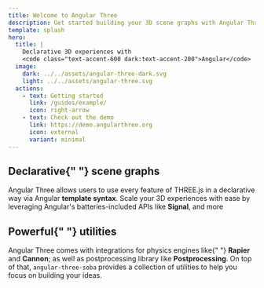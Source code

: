 ```yaml
---
title: Welcome to Angular Three
description: Get started building your 3D scene graphs with Angular Three
template: splash
hero:
  title: |
    Declarative 3D experiences with
    <code class="text-accent-600 dark:text-accent-200">Angular</code>
  image:
    dark: ../../assets/angular-three-dark.svg
    light: ../../assets/angular-three.svg
  actions:
    - text: Getting started
      link: /guides/example/
      icon: right-arrow
    - text: Check out the demo
      link: https://demo.angularthree.org
      icon: external
      variant: minimal
---
```



<section class="min-h-screen w-full flex justify-center items-center">
  <div class="h-full w-full grid grid-cols-8 gap-4">
    <div class="col-span-3">
      <h1>
        <span class="text-accent-600 dark:text-accent-200">Declarative</span>{" "}
        scene graphs
      </h1>
      <p>
        Angular Three allows users to use every feature of THREE.js in a
        declarative way via Angular <strong>template syntax</strong>. Scale your
        3D experiences with ease by leveraging Angular's batteries-included APIs
        like <strong>Signal</strong>, and more
      </p>
      <div class="h-[200px] w-full">
        <SimpleScene client:only />
      </div>
    </div>
    <FloatingCodeBlock
      class="col-span-5 max-h-[800px]"
      snippets={[
        { title: "scene-graph.ts", name: "simple-scene" },
        { title: "canvas.ts", name: "simple-scene-canvas" },
      ]}
    />
  </div>
</section>

<section class="min-h-screen w-full flex justify-center items-center">
  <div class="h-full w-full grid grid-cols-8 gap-4">
    <FloatingCodeBlock
      class="col-span-5 max-h-[800px]"
      snippets={[
        { title: "scene-graph.ts", name: "rapier-demo-scene-graph" },
        { title: "canvas.ts", name: "rapier-demo" },
      ]}
    />
    <div class="col-span-3">
      <h1>
        Powerful{" "}
        <span class="text-accent-600 dark:text-accent-200">utilities</span>
      </h1>
      <p>
        Angular Three comes with integrations for physics engines like{" "}
        <strong>Rapier</strong> and <strong>Cannon</strong>; as well as
        postprocessing library like <strong>Postprocessing</strong>. On top of
        that, <code>angular-three-soba</code> provides a collection of utilities
        to help you focus on building your ideas.
      </p>
      <div class="h-[200px] w-full">
        <RapierDemo client:only />
      </div>
    </div>
  </div>
</section>
